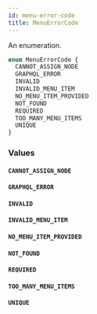 ```yaml
---
id: menu-error-code
title: MenuErrorCode
---
```



An enumeration.

```graphql
enum MenuErrorCode {
  CANNOT_ASSIGN_NODE
  GRAPHQL_ERROR
  INVALID
  INVALID_MENU_ITEM
  NO_MENU_ITEM_PROVIDED
  NOT_FOUND
  REQUIRED
  TOO_MANY_MENU_ITEMS
  UNIQUE
}
```


### Values

#### `CANNOT_ASSIGN_NODE` 




#### `GRAPHQL_ERROR` 




#### `INVALID` 




#### `INVALID_MENU_ITEM` 




#### `NO_MENU_ITEM_PROVIDED` 




#### `NOT_FOUND` 




#### `REQUIRED` 




#### `TOO_MANY_MENU_ITEMS` 




#### `UNIQUE` 






